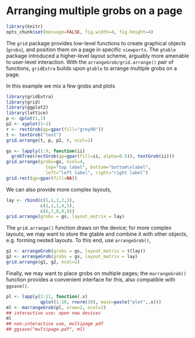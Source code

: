Arranging multiple grobs on a page
===================================
<!-- 
%\VignetteEngine{knitr::rmarkdown}
%\VignetteIndexEntry{arrangeGrob}
-->

```r
library(knitr)
opts_chunk$set(message=FALSE, fig.width=4, fig.height=4)
```

The `grid` package provides low-level functions to create graphical objects (`grobs`), and position them on a page in specific `viewports`. The `gtable` package introduced a higher-level layout scheme, arguably more amenable to user-level interaction. With the `arrangeGrob/grid.arrange()` pair of functions, `gridExtra` builds upon `gtable` to arrange multiple grobs on a page.

In this example we mix a few grobs and plots
```r
library(gridExtra)
library(grid)
library(ggplot2)
library(lattice)
p <- qplot(1,1)
p2 <- xyplot(1~1)
r <- rectGrob(gp=gpar(fill="grey90"))
t <- textGrob("text")
grid.arrange(t, p, p2, r, ncol=2)
```

```r
gs <- lapply(1:9, function(ii) 
  grobTree(rectGrob(gp=gpar(fill=ii, alpha=0.5)), textGrob(ii)))
grid.arrange(grobs=gs, ncol=4, 
               top="top label", bottom="bottom\nlabel", 
               left="left label", right="right label")
grid.rect(gp=gpar(fill=NA))
```

We can also provide more complex layouts,

```r
lay <- rbind(c(1,1,1,2,3),
             c(1,1,1,4,5),
             c(6,7,8,9,9))
grid.arrange(grobs = gs, layout_matrix = lay)
```

The `grid.arrange()` function draws on the device; for more complex layouts, we may want to store the gtable and combine it with other objects, e.g. forming nested layouts. To this end, use `arrangeGrob()`,

```r
g1 <- arrangeGrob(grobs = gs, layout_matrix = t(lay))
g2 <- arrangeGrob(grobs = gs, layout_matrix = lay)
grid.arrange(g1, g2, ncol=2)
```

Finally, we may want to place grobs on multiple pages; the `marrangeGrob()` function provides a convenient interface for this, also compatible with `ggsave()`.


```r
pl <- lapply(1:11, function(.x) 
             qplot(1:10, rnorm(10), main=paste("plot",.x)))
ml <- marrangeGrob(pl, nrow=2, ncol=2)
## interactive use; open new devices
ml
## non-interactive use, multipage pdf
## ggsave("multipage.pdf", ml)
```



